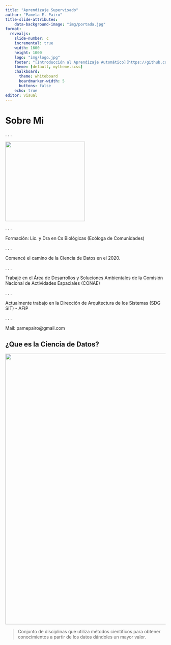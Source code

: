---
title: "Aprendizaje Supervisado"
author: "Pamela E. Pairo"
title-slide-attributes:
    data-background-image: "img/portada.jpg"
format: 
  revealjs:
    slide-number: c
    incremental: true
    width: 1600
    height: 1000
    logo: "img/logo.jpg"
    footer: "[Introducción al Aprendizaje Automático](https://github.com/PamelaPairo/clases_pda)"
    theme: [default, mytheme.scss]
    chalkboard:
      theme: whiteboard
      boardmarker-width: 5
      buttons: false
    echo: true
editor: visual
---

# Sobre Mi {.center .center-x background-color="#1c5253"}

. . .

![](img/pairo.png){.fragment width="250" fig-align="center"}

. . .

Formación: Lic. y Dra en Cs Biológicas (Ecóloga de Comunidades)

. . .

Comencé el camino de la Ciencia de Datos en el 2020.

. . .

Trabajé en el Área de Desarrollos y Soluciones Ambientales de la Comisión Nacional de Actividades Espaciales (CONAE)

. . .

Actualmente trabajo en la Dirección de Arquitectura de los Sistemas (SDG SIT) - AFIP

. . .

Mail: pamepairo@gmail.com



## ¿Que es la Ciencia de Datos? {chalkboard-buttons="true"}

![](http://anabelforte.com/wp-content/uploads/2020/06/3patas.png){.fragment width="850" fig-align="center"}

>Conjunto de disciplinas que utiliza métodos científicos para obtener conocimientos a partir de los datos dándoles un mayor valor.
